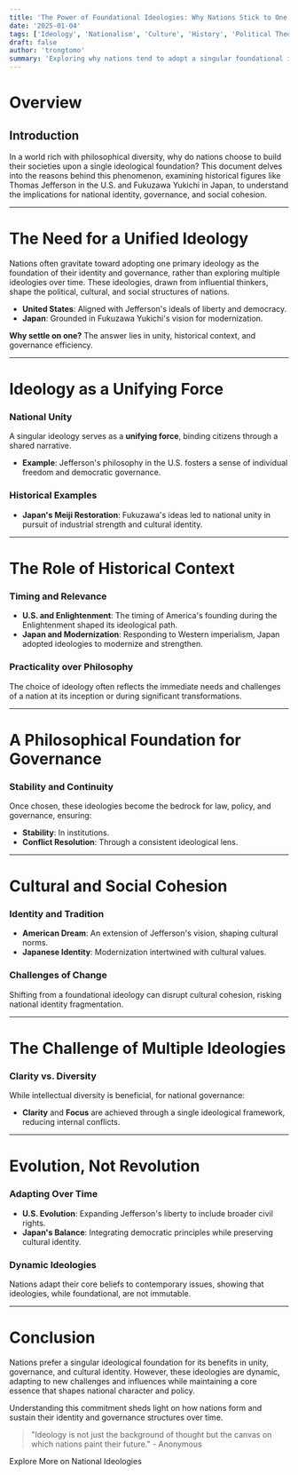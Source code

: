```yaml
---
title: 'The Power of Foundational Ideologies: Why Nations Stick to One'
date: '2025-01-04'
tags: ['Ideology', 'Nationalism', 'Culture', 'History', 'Political Theory', 'Identity']
draft: false
author: 'trongtomo'
summary: 'Exploring why nations tend to adopt a singular foundational ideology, and how this influences their identity, governance, and unity.'
---
```


# Overview

<TOCInline toc={props.toc} exclude="Overview" toHeading={2} />

## Introduction

In a world rich with philosophical diversity, why do nations choose to build their societies upon a single ideological foundation? This document delves into the reasons behind this phenomenon, examining historical figures like Thomas Jefferson in the U.S. and Fukuzawa Yukichi in Japan, to understand the implications for national identity, governance, and social cohesion.

---

# The Need for a Unified Ideology

Nations often gravitate toward adopting one primary ideology as the foundation of their identity and governance, rather than exploring multiple ideologies over time. These ideologies, drawn from influential thinkers, shape the political, cultural, and social structures of nations.

- **United States**: Aligned with Jefferson's ideals of liberty and democracy.
- **Japan**: Grounded in Fukuzawa Yukichi's vision for modernization.

**Why settle on one?** The answer lies in unity, historical context, and governance efficiency.

---

# Ideology as a Unifying Force

### National Unity

A singular ideology serves as a **unifying force**, binding citizens through a shared narrative.

- **Example**: Jefferson's philosophy in the U.S. fosters a sense of individual freedom and democratic governance.

### Historical Examples

- **Japan's Meiji Restoration**: Fukuzawa's ideas led to national unity in pursuit of industrial strength and cultural identity.

---

# The Role of Historical Context

### Timing and Relevance

- **U.S. and Enlightenment**: The timing of America's founding during the Enlightenment shaped its ideological path.
- **Japan and Modernization**: Responding to Western imperialism, Japan adopted ideologies to modernize and strengthen.

### Practicality over Philosophy

The choice of ideology often reflects the immediate needs and challenges of a nation at its inception or during significant transformations.

---

# A Philosophical Foundation for Governance

### Stability and Continuity

Once chosen, these ideologies become the bedrock for law, policy, and governance, ensuring:

- **Stability**: In institutions.
- **Conflict Resolution**: Through a consistent ideological lens.

---

# Cultural and Social Cohesion

### Identity and Tradition

- **American Dream**: An extension of Jefferson's vision, shaping cultural norms.
- **Japanese Identity**: Modernization intertwined with cultural values.

### Challenges of Change

Shifting from a foundational ideology can disrupt cultural cohesion, risking national identity fragmentation.

---

# The Challenge of Multiple Ideologies

### Clarity vs. Diversity

While intellectual diversity is beneficial, for national governance:

- **Clarity** and **Focus** are achieved through a single ideological framework, reducing internal conflicts.

---

# Evolution, Not Revolution

### Adapting Over Time

- **U.S. Evolution**: Expanding Jefferson's liberty to include broader civil rights.
- **Japan's Balance**: Integrating democratic principles while preserving cultural identity.

### Dynamic Ideologies

Nations adapt their core beliefs to contemporary issues, showing that ideologies, while foundational, are not immutable.

---

# Conclusion

Nations prefer a singular ideological foundation for its benefits in unity, governance, and cultural identity. However, these ideologies are dynamic, adapting to new challenges and influences while maintaining a core essence that shapes national character and policy.

Understanding this commitment sheds light on how nations form and sustain their identity and governance structures over time.

> "Ideology is not just the background of thought but the canvas on which nations paint their future." - Anonymous

<LinkButton href="https://www.britannica.com/topic/nationalism">
  Explore More on National Ideologies
</LinkButton>
